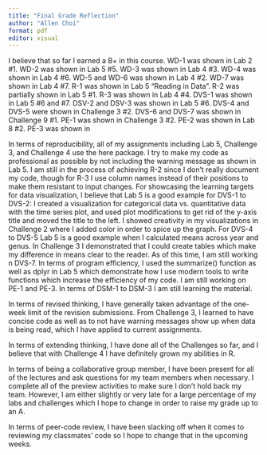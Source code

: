 ```yaml
---
title: "Final Grade Reflection"
author: "Allen Choi"
format: pdf
editor: visual
---
```


I believe that so far I earned a B+ in this course. WD-1 was shown in Lab 2 #1. WD-2 was shown in Lab 5 #5. WD-3 was shown in Lab 4 #3. WD-4 was shown in Lab 4 #6. WD-5 and WD-6 was shown in Lab 4 #2. WD-7 was shown in Lab 4 #7. R-1 was shown in Lab 5 "Reading in Data". R-2 was partially shown in Lab 5 #1. R-3 was shown in Lab 4 #4. DVS-1 was shown in Lab 5 #6 and #7. DSV-2 and DSV-3 was shown in Lab 5 #6. DVS-4 and DVS-5 were shown in Challenge 3 #2. DVS-6 and DVS-7 was shown in Challenge 9 #1. PE-1 was shown in Challenge 3 #2. PE-2 was shown in Lab 8 #2. PE-3 was shown in

In terms of reproducibility, all of my assignments including Lab 5, Challenge 3, and Challenge 4 use the here package. I try to make my code as professional as possible by not including the warning message as shown in Lab 5. I am still in the process of achieving R-2 since I don't really document my code, though for R-3 I use column names instead of their positions to make them resistant to input changes. For showcasing the learning targets for data visualization, I believe that Lab 5 is a good example for DVS-1 to DVS-2: I created a visualization for categorical data vs. quantitative data with the time series plot, and used plot modifications to get rid of the y-axis title and moved the title to the left. I showed creativity in my visualizations in Challenge 2 where I added color in order to spice up the graph. For DVS-4 to DVS-5 Lab 5 is a good example when I calculated means across year and genus. In Challenge 3 I demonstrated that I could create tables which make my difference in means clear to the reader. As of this time, I am still working n DVS-7. In terms of program efficiency, I used the summarize() function as well as dplyr in Lab 5 which demonstrate how I use modern tools to write functions which increase the efficiency of my code. I am still working on PE-1 and PE-3. In terms of DSM-1 to DSM-3 I am still learning the material.

In terms of revised thinking, I have generally taken advantage of the one-week limit of the revision submissions. From Challenge 3, I learned to have concise code as well as to not have warning messages show up when data is being read, which I have applied to current assignments.

In terms of extending thinking, I have done all of the Challenges so far, and I believe that with Challenge 4 I have definitely grown my abilities in R.

In terms of being a collaborative group member, I have been present for all of the lectures and ask questions for my team members when necessary. I complete all of the preview activities to make sure I don't hold back my team. However, I am either slightly or very late for a large percentage of my labs and challenges which I hope to change in order to raise my grade up to an A.

In terms of peer-code review, I have been slacking off when it comes to reviewing my classmates' code so I hope to change that in the upcoming weeks.

